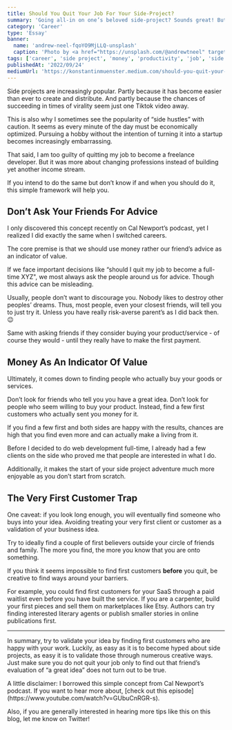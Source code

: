```yaml
---
title: Should You Quit Your Job For Your Side-Project?
summary: 'Going all-in on one’s beloved side-project? Sounds great! But how do you know it is the right project and time to do so? Let’s take a look at a simple concept.'
category: 'Career'
type: 'Essay'
banner:
  name: 'andrew-neel-fqoYO9MjLLQ-unsplash'
  caption: 'Photo by <a href="https://unsplash.com/@andrewtneel" target="_blank" rel="noopener noreferrer">Andrew Neel</a> on Unsplash'
tags: ['career', 'side project', 'money', 'productivity', 'job', 'side hustle']
publishedAt: '2022/09/24'
mediumUrl: 'https://konstantinmuenster.medium.com/should-you-quit-your-job-for-your-side-project-ed77985431c'
---
```



Side projects are increasingly popular. Partly because it has become easier than ever to create and distribute. And partly because the chances of succeeding in times of virality seem just one Tiktok video away.

This is also why I sometimes see the popularity of “side hustles” with caution. It seems as every minute of the day must be economically optimized. Pursuing a hobby without the intention of turning it into a startup becomes increasingly embarrassing.

That said, I am too guilty of quitting my job to become a freelance developer. But it was more about changing professions instead of building yet another income stream.

If you intend to do the same but don’t know if and when you should do it, this simple framework will help you.

## Don’t Ask Your Friends For Advice

I only discovered this concept recently on Cal Newport’s podcast, yet I realized I did exactly the same when I switched careers.

The core premise is that we should use money rather our friend’s advice as an indicator of value.

If we face important decisions like “should I quit my job to become a full-time XYZ", we most always ask the people around us for advice. Though this advice can be misleading.

Usually, people don’t want to discourage you. Nobody likes to destroy other peoples’ dreams. Thus, most people, even your closest friends, will tell you to just try it. Unless you have really risk-averse parent’s as I did back then. 😉

Same with asking friends if they consider buying your product/service - of course they would - until they really have to make the first payment.

## Money As An Indicator Of Value

Ultimately, it comes down to finding people who actually buy your goods or services.

Don’t look for friends who tell you you have a great idea. Don’t look for people who seem willing to buy your product. Instead, find a few first customers who actually sent you money for it.

If you find a few first and both sides are happy with the results, chances are high that you find even more and can actually make a living from it.

Before I decided to do web development full-time, I already had a few clients on the side who proved me that people are interested in what I do.

Additionally, it makes the start of your side project adventure much more enjoyable as you don’t start from scratch.

## The Very First Customer Trap

One caveat: if you look long enough, you will eventually find someone who buys into your idea. Avoiding treating your very first client or customer as a validation of your business idea.

Try to ideally find a couple of first believers outside your circle of friends and family. The more you find, the more you know that you are onto something.

If you think it seems impossible to find first customers **before** you quit, be creative to find ways around your barriers.

For example, you could find first customers for your SaaS through a paid waitlist even before you have built the service. If you are a carpenter, build your first pieces and sell them on marketplaces like Etsy. Authors can try finding interested literary agents or publish smaller stories in online publications first.

---

In summary, try to validate your idea by finding first customers who are happy with your work. Luckily, as easy as it is to become hyped about side projects, as easy it is to validate those through numerous creative ways. Just make sure you do not quit your job only to find out that friend’s evaluation of “a great idea” does not turn out to be true.

<Callout>
  A little disclaimer: I borrowed this simple concept from Cal Newport’s
  podcast. If you want to hear more about, [check out this
  episode](https://www.youtube.com/watch?v=GUbuCnRGR-s).
</Callout>

Also, if you are generally interested in hearing more tips like this on this blog, let me know on Twitter! <TwitterChip />
